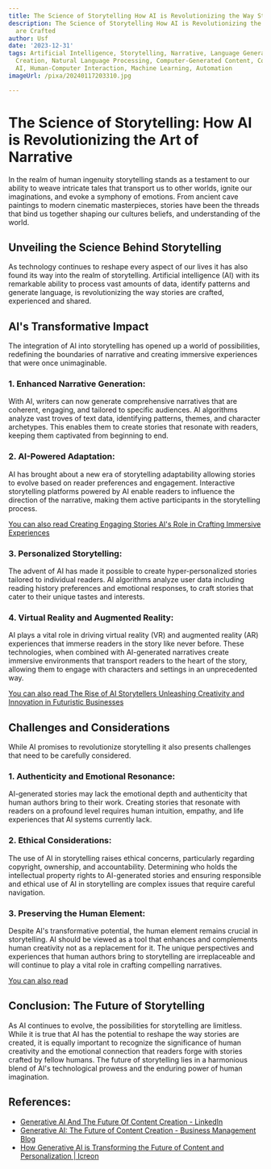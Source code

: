 ```yaml
---
title: The Science of Storytelling How AI is Revolutionizing the Way Stories are Crafted
description: The Science of Storytelling How AI is Revolutionizing the Way Stories
  are Crafted
author: Usf
date: '2023-12-31'
tags: Artificial Intelligence, Storytelling, Narrative, Language Generation, Content
  Creation, Natural Language Processing, Computer-Generated Content, Conversational
  AI, Human-Computer Interaction, Machine Learning, Automation
imageUrl: /pixa/20240117203310.jpg

---
```

# The Science of Storytelling: How  AI is Revolutionizing the Art of Narrative

In the realm of  human ingenuity storytelling stands as a testament to  our ability  to weave intricate tales  that transport us to other worlds,  ignite  our imaginations, and evoke a symphony of emotions. From ancient  cave  paintings to modern cinematic masterpieces, stories have  been the threads that bind us together  shaping  our cultures beliefs, and understanding of  the world.

## Unveiling the Science Behind Storytelling

As technology continues to reshape every aspect of our lives  it  has also found its way into the realm of storytelling. Artificial intelligence (AI) with its remarkable ability to process vast amounts of data, identify patterns and generate language, is revolutionizing the way stories are crafted, experienced and shared.

## AI's Transformative Impact

The  integration of AI into storytelling  has opened up a world of possibilities, redefining the boundaries of narrative and  creating immersive experiences that were once unimaginable.

###  1. Enhanced Narrative Generation:

With AI, writers can  now generate comprehensive narratives  that are  coherent, engaging, and tailored to  specific audiences.  AI algorithms analyze  vast troves of text data, identifying patterns, themes, and character archetypes. This enables them to create stories that resonate with readers,  keeping  them captivated from beginning to end.

### 2. AI-Powered Adaptation:

AI has brought about a new era of storytelling adaptability allowing stories to evolve based on reader preferences and engagement. Interactive storytelling platforms powered by AI enable readers to influence the direction of the narrative, making them active participants in the storytelling process.

[You can also read Creating  Engaging Stories  AI's Role in Crafting Immersive  Experiences](Creating%20Engaging%20Stories%20AI%27s%20Role%20in%20Crafting%20Immersive%20Experiences)


### 3. Personalized Storytelling:

The advent of AI has made it  possible to create hyper-personalized stories tailored to individual readers. AI algorithms analyze user data including  reading history preferences and emotional responses, to craft stories that cater to their  unique tastes and interests.

### 4. Virtual Reality  and Augmented Reality:

AI plays a vital  role in driving virtual  reality (VR) and augmented reality (AR) experiences that immerse readers in  the story like never before. These technologies, when combined with AI-generated narratives create immersive environments that  transport readers  to the heart of the story, allowing them to engage with characters and settings in an unprecedented way.

[You can also read The Rise of AI Storytellers Unleashing Creativity and Innovation in  Futuristic Businesses](The%20Rise%20of%20AI%20Storytellers%20Unleashing%20Creativity%20and%20Innovation%20in%20Futuristic%20Businesses)


## Challenges and Considerations

While AI promises to revolutionize storytelling it  also presents  challenges that need to be carefully considered.

###  1. Authenticity and Emotional Resonance:

AI-generated stories may lack the emotional depth and authenticity that human authors bring to their  work. Creating stories that resonate with readers on a profound level requires human intuition, empathy,  and life experiences that AI systems  currently  lack.

###  2. Ethical Considerations:

The  use of AI in storytelling raises ethical concerns, particularly regarding copyright, ownership, and accountability. Determining who holds the intellectual property rights to AI-generated stories and ensuring responsible and ethical use of AI in storytelling are complex issues that  require careful navigation.

### 3. Preserving the Human Element:

Despite AI's transformative potential, the human  element remains crucial in storytelling. AI should be viewed as a tool that enhances and complements  human creativity not as a  replacement for it. The unique perspectives and experiences that human authors bring to storytelling are irreplaceable and will continue to  play a vital  role  in crafting  compelling narratives.

[You can also read ]()


## Conclusion: The Future  of Storytelling

As AI continues to evolve, the possibilities for storytelling are limitless. While it is true that AI  has the potential to reshape the way stories are created, it is equally important to recognize the significance of human creativity and  the emotional connection that readers forge with stories crafted by fellow humans.  The future of storytelling lies in a harmonious blend of AI's technological prowess and the enduring power of human imagination.

## References:
- [Generative AI And The Future Of Content Creation - LinkedIn](https://www.linkedin.com/pulse/generative-ai-future-content-creation-bernard-marr-qirue?trk=article-ssr-frontend-pulse_more-articles_related-content-card)
- [Generative AI: The Future of Content Creation - Business Management Blog](https://businessmanagementblog.com/generative-ai-in-content-creation/)
- [How Generative AI is Transforming the Future of Content and Personalization | Icreon](https://www.icreon.com/en/insights/generative-ai-transforming-content-and-personalization)
